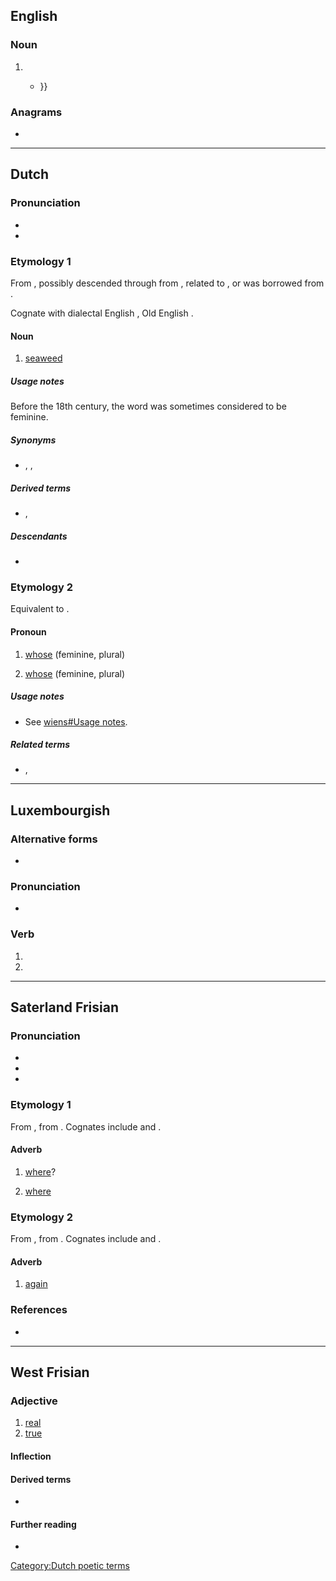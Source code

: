 {{also|Wier}}
==English==

===Noun===
{{en-noun}}

# {{archaic form of|en|weir}}
#* {{quote-book|en|year=1819|author=James Dugdale|title=The New British Traveller: Or, Modern Panorama of England and Wales|passage=The '''wier''' of this fishery is very large, and consists of a dam, ten or twelve feet high {{...}}}}

===Anagrams===
* {{anagrams|en|a=eirw|Weir|Wire|weir|wire}}

----

==Dutch==

===Pronunciation===
* {{audio|nl|Nl-wier.ogg|audio}}
* {{rhymes|nl|ir|s=1}}

===Etymology 1===
From {{inh|nl|dum|wier||seaweed}}, possibly descended through {{inh|nl|odt|-}} from {{inh|nl|gem-pro|*waira}}, related to {{m|gem-pro|*wīraz}}, or was borrowed from {{der|nl|fy|-}}.

Cognate with dialectal English {{m|en|ware||seaweed}}, Old English {{m|ang|war||seaweed}}.

====Noun====
{{nl-noun|n|-en|wiertje}}

# [[seaweed]]

=====Usage notes=====
Before the 18th century, the word was sometimes considered to be feminine.

=====Synonyms=====
* {{sense|seaweed}} {{l|nl|alg}}, {{l|nl|alge}}, {{l|nl|zeegras}}

=====Derived terms=====
* {{l|nl|groenwieren}}, {{l|nl|zeewier}}

=====Descendants=====
* {{desc|af|wier}}

===Etymology 2===
{{root|nl|ine-pro|*kʷ-}}
Equivalent to {{suffix|nl|wie|-er|q2=genitive feminine ending}}.

====Pronoun====
{{head|nl|pronoun}}

# {{lb|nl|interrogative|archaic}} [[whose]] (feminine, plural)
# {{lb|nl|relative|dated}} [[whose]] (feminine, plural)

=====Usage notes=====
* See [[wiens#Usage notes]].

=====Related terms=====
* {{l|nl|wie}}, {{l|nl|wiens}}

[[Category:Dutch poetic terms]]

----

==Luxembourgish==

===Alternative forms===
* {{l|lb|wär}}

===Pronunciation===
* {{IPA|lb|/viːr/|[viə̯]|[ˈviː.ɐ]}}

===Verb===
{{head|lb|verb form}}

# {{inflection of|lb|sinn||1|s|simple|cond}}
# {{inflection of|lb|sinn||3|s|simple|cond}}

----

==Saterland Frisian==

===Pronunciation===
* {{IPA|stq|/vir/}}
* {{hyph|stq|wier}}
* {{rhymes|stq|ir|s=1}}

===Etymology 1===
{{dercat|stq|gem-pro|inh=1}}
From {{inh|stq|ofs|hwēr}}, from {{inh|stq|gmw-pro|*hwār}}. Cognates include {{cog|fy|wêr}} and {{cog|de|wo}}.

====Adverb====
{{head|stq|adverb|cat2=interrogative adverbs|cat3=relative adverbs}}

# [[where]]?
#: {{uxi|stq|'''Wier''' is  dien Húus?|'''Where''' is your house?}}
# [[where]]
#: {{uxi|stq|Iek weet '''wier''' dien Húus is.|I know '''where''' your house is.}}

===Etymology 2===
From {{inh|stq|ofs|wether}}, from {{inh|stq|gem-pro|*wiþrą}}. Cognates include {{cog|nl|weer}} and {{cog|de|wieder}}.

====Adverb====
{{head|stq|adverb}}

# [[again]]
#: {{uxi|stq|Hääst du dät '''wier''' däin?|Have you done it '''again'''?}}

===References===
* {{R:stq:SW}}

----

==West Frisian==

===Adjective===
{{head|fy|adjective}}

# [[real]]
# [[true]]

====Inflection====
{{fy-infl-adj}}

====Derived terms====
* {{l|fy|wierheid}}

====Further reading====
* {{R:WFT|115299|III}}